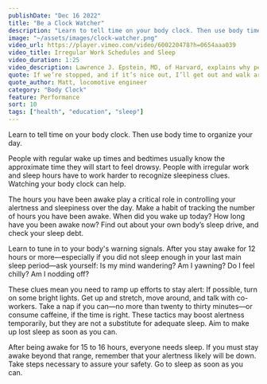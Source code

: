 ```yaml
---
publishDate: "Dec 16 2022"
title: "Be a Clock Watcher"
description: "Learn to tell time on your body clock. Then use body time to organize your day."
image: "~/assets/images/clock-watcher.png"
video_url: https://player.vimeo.com/video/600220478?h=0654aaa039
video_title: Irregular Work Schedules and Sleep
video_duration: 1:25
video_description: Lawrence J. Epstein, MD, of Harvard, explains why people who work irregular hours often have trouble with sleep.
quote: If we’re stopped, and if it’s nice out, I’ll get out and walk around little bit just as long as the conductor knows – hey I’m gonna be out here walking around for a few minutes, and get the blood flowing a little bit.
quote_author: Matt, locomotive engineer
category: "Body Clock"
feature: Performance
sort: 10
tags: ["health", "education", "sleep"]
---
```


Learn to tell time on your body clock. Then use body time to organize your day.

People with regular wake up times and bedtimes usually know the approximate time they will start to feel drowsy. People with irregular work and sleep hours have to work harder to recognize sleepiness clues. Watching your body clock can help.

The hours you have been awake play a critical role in controlling your alertness and sleepiness over the day. Make a habit of tracking the number of hours you have been awake. When did you wake up today? How long have you been awake now? Find out about your own body’s sleep drive, and check your sleep debt.

Learn to tune in to your body's warning signals. After you stay awake for 12 hours or more—especially if you did not sleep enough in your last main sleep period—ask yourself: Is my mind wandering? Am I yawning? Do I feel chilly? Am I nodding off?

These clues mean you need to ramp up efforts to stay alert: If possible, turn on some bright lights. Get up and stretch, move around, and talk with co-workers. Take a nap if you can—no more than twenty to thirty minutes—or consume caffeine, if the time is right. These tactics may boost alertness temporarily, but they are not a substitute for adequate sleep. Aim to make up lost sleep as soon as you can.

After being awake for 15 to 16 hours, everyone needs sleep. If you must stay awake beyond that range, remember that your alertness likely will be down. Take steps necessary to assure your safety. Go to sleep as soon as you can.
